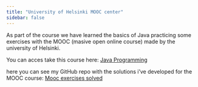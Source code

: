 ```yaml
---
title: "University of Helsinki MOOC center"
sidebar: false
---
```


As part of the course we have learned the basics of Java practicing some exercises with the MOOC (masive open online course) made by the university of Helsinki. 

You can acces take this course here: [Java Programming](https://java-programming.mooc.fi/)

here you can see my GitHub repo with the solutions i've developed for the MOOC course: [Mooc exercises solved](https://github.com/vcalvache/mooc_helsinki.git)